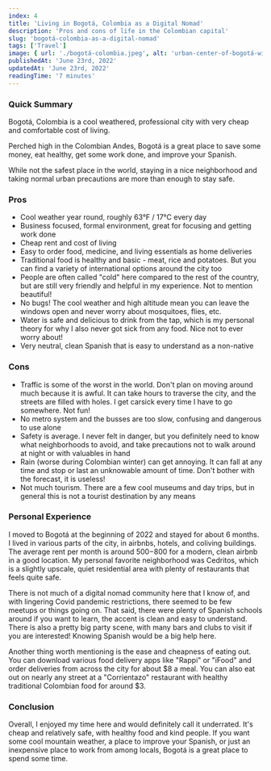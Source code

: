 ```yaml
---
index: 4
title: 'Living in Bogotá, Colombia as a Digital Nomad'
description: 'Pros and cons of life in the Colombian capital'
slug: 'bogotá-colombia-as-a-digital-nomad'
tags: ['Travel']
image: { url: './bogotá-colombia.jpeg', alt: 'urban-center-of-bogotá-with-green-mountain-in-background' }
publishedAt: 'June 23rd, 2022'
updatedAt: 'June 23rd, 2022'
readingTime: '7 minutes'
---
```


### Quick Summary

Bogotá, Colombia is a cool weathered, professional city with very cheap and comfortable cost of living.

Perched high in the Colombian Andes, Bogotá is a great place to save some money, eat healthy, get some work done, and improve your Spanish.

While not the safest place in the world, staying in a nice neighborhood and taking normal urban precautions are more than enough to stay safe.

### Pros

-  Cool weather year round, roughly 63°F / 17°C every day
-  Business focused, formal environment, great for focusing and getting work done
-  Cheap rent and cost of living
-  Easy to order food, medicine, and living essentials as home deliveries
-  Traditional food is healthy and basic - meat, rice and potatoes. But you can find a variety of international options around the city too
-  People are often called "cold" here compared to the rest of the country, but are still very friendly and helpful in my experience. Not to mention beautiful!
-  No bugs! The cool weather and high altitude mean you can leave the windows open and never worry about mosquitoes, flies, etc.
-  Water is safe and delicious to drink from the tap, which is my personal theory for why I also never got sick from any food. Nice not to ever worry about!
-  Very neutral, clean Spanish that is easy to understand as a non-native

### Cons

-  Traffic is some of the worst in the world. Don't plan on moving around much because it is awful. It can take hours to traverse the city, and the streets are filled with holes. I get carsick every time I have to go somewhere. Not fun!
-  No metro system and the busses are too slow, confusing and dangerous to use alone
-  Safety is average. I never felt in danger, but you definitely need to know what neighborhoods to avoid, and take precautions not to walk around at night or with valuables in hand
-  Rain (worse during Colombian winter) can get annoying. It can fall at any time and stop or last an unknowable amount of time. Don't bother with the forecast, it is useless!
-  Not much tourism. There are a few cool museums and day trips, but in general this is not a tourist destination by any means

### Personal Experience

I moved to Bogotá at the beginning of 2022 and stayed for about 6 months. I lived in various parts of the city, in airbnbs, hotels, and coliving buildings. The average rent per month is around $500-$800 for a modern, clean airbnb in a good location. My personal favorite neighborhood was Cedritos, which is a slightly upscale, quiet residential area with plenty of restaurants that feels quite safe.

There is not much of a digital nomad community here that I know of, and with lingering Covid pandemic restrictions, there seemed to be few meetups or things going on. That said, there were plenty of Spanish schools around if you want to learn, the accent is clean and easy to understand. There is also a pretty big party scene, with many bars and clubs to visit if you are interested! Knowing Spanish would be a big help here.

Another thing worth mentioning is the ease and cheapness of eating out. You can download various food delivery apps like "Rappi" or "iFood" and order deliveries from across the city for about $8 a meal. You can also eat out on nearly any street at a "Corrientazo" restaurant with healthy traditional Colombian food for around $3.

### Conclusion

Overall, I enjoyed my time here and would definitely call it underrated. It's cheap and relatively safe, with healthy food and kind people. If you want some cool mountain weather, a place to improve your Spanish, or just an inexpensive place to work from among locals, Bogotá is a great place to spend some time.

